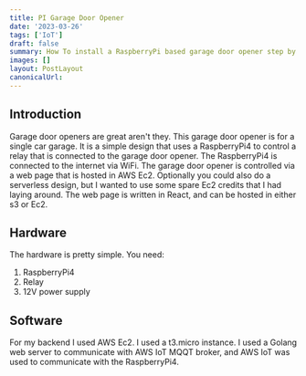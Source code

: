 ```yaml
---
title: PI Garage Door Opener
date: '2023-03-26'
tags: ['IoT']
draft: false
summary: How To install a RaspberryPi based garage door opener step by step. 
images: []
layout: PostLayout
canonicalUrl:
---
```


## Introduction
Garage door openers are great aren't they.  This garage door opener
is for a single car garage.  It is a simple design that uses a RaspberryPi4
to control a relay that is connected to the garage door opener.  The
RaspberryPi4 is connected to the internet via WiFi.  The garage door
opener is controlled via a web page that is hosted in AWS Ec2. Optionally
you could also do a serverless design, but I wanted to use some spare Ec2 credits
that I had laying around. The web page is written in React, and can be hosted in either
s3 or Ec2.  

## Hardware
The hardware is pretty simple.  You need:

1. RaspberryPi4
2. Relay
4. 12V power supply

## Software
For my backend I used AWS Ec2.  I used a t3.micro instance.  I used a Golang web server to
communicate with AWS IoT MQQT broker, and AWS IoT was used to communicate with the RaspberryPi4.

